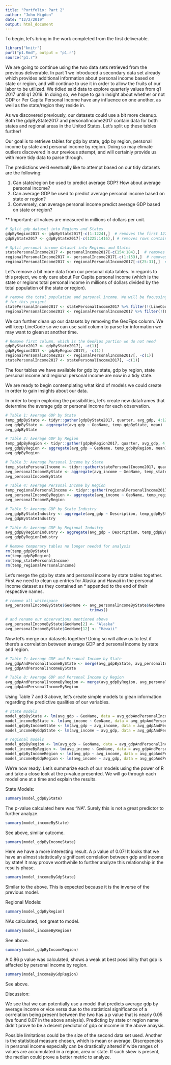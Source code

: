 ---
title: "Portfolio: Part 2"
author: "John Higdon"
date: "12/2/2019"
output: html_document
---

To begin, let's bring in the work completed from the first deliverable.

```{r}
library("knitr")
purl("p1.Rmd", output = "p1.r")
source("p1.r")
```

We are going to continue using the two data sets retrieved from the previous deliverable. In part 1 we introduced a secondary data set already which provides additional information about personal income based on state or region, and will continue to use it in order to allow the fruits of our labor to be utilized. We tidied said data to explore quarterly values from q1 2017 until q1 2019. In doing so, we hope to gain insight about whether or not GDP or Per Capita Personal Income have any influence on one another, as well as the state/region they reside in.

As we discovered previously, our datasets could use a bit more cleanup. Both the gdpByState2017 and personalIncome2017 contain data for both states and regional areas in the United States. Let's split up these tables further! 

Our goal is to retrieve tables for gdp by state, gdp by region, personal income by state and personal income by region. Doing so may elimate outliers discovered in our previous attempt, and will certainly provide us with more tidy data to parse through.

The predictions we'd eventually like to attempt based on our tidy datasets are the following:

1) Can state/region be used to predict average GDP? How about average personal income?
2) Can average GDP be used to predict average personal income based on state or region?
3) Conversely, can average personal income predict average GDP based on state or region?

** Important: all values are measured in millions of dollars per unit.

```{r}
# Split gdp dataset into Regions and States
gdpByRegion2017 <- gdpByState2017[-c(1:1224),]  # removes the first 1225 rows, leaving us with regional data
gdpByState2017 <- gdpByState2017[-c(1225:1416),] # removes rows containing regional data

# Split personal income dataset into Regions and States
statePersonalIncome2017 <- personalIncome2017[-c(154:184),]  # removes rows containing regional data
regionalPersonalIncome2017 <- personalIncome2017[-c(1:153),]  # removes the first 153 rows, leaving us with regional data. 
regionalPersonalIncome2017 <- regionalPersonalIncome2017[-c(25:31),]  # cleans up legend at bottom of dataset which is not needed for analysis
```

Let's remove a bit more data from our personal data tables. In regards to this project, we only care about Per Capita personal income (which is the state or regions total personal income in millions of dollars divided by the total population of the state or region).

```{r}
# remove the total population and personal income. We will be focussing on Per Capita personal income
# for this project
statePersonalIncome2017 <- statePersonalIncome2017 %>% filter(!(LineCode=="2")) %>% filter(!(LineCode=="1"))
regionalPersonalIncome2017 <- regionalPersonalIncome2017 %>% filter(!(LineCode=="2")) %>% filter(!(LineCode=="1"))
```

We can further clean up our datasets by removing the GeoFips column. We will keep LineCode so we can use said column to parse for information we may want to glean at another time.

```{r}
# Remove first column, which is the GeoFips portion we do not need
gdpByState2017 <- gdpByState2017[, -c(1)]
gdpByRegion2017 <- gdpByRegion2017[, -c(1)]
regionalPersonalIncome2017 <- regionalPersonalIncome2017[, -c(1)]
statePersonalIncome2017 <- statePersonalIncome2017[, -c(1)]
```

The four tables we have available for gdp by state, gdp by region, state personal income and regional personal income are now in a tidy state.

We are ready to begin contemplating what kind of models we could create in order to gain insights about our data.

In order to begin exploring the possibilities, let's create new dataframes that determine the average gdp or personal income for each observation.

```{r}
# Table 1: Average GDP by State
temp_gdpByState <- tidyr::gather(gdpByState2017, quarter, avg_gdp, 4:12)
avg_gdpByState <- aggregate(avg_gdp ~ GeoName, temp_gdpByState, mean)
avg_gdpByState

# Table 2: Average GDP by Region
temp_gdpByRegion <- tidyr::gather(gdpByRegion2017, quarter, avg_gdp, 4:12)
avg_gdpByRegion <- aggregate(avg_gdp ~ GeoName, temp_gdpByRegion, mean)
avg_gdpByRegion

# Table 3: Average Personal Income by State
temp_statePersonalIncome <- tidyr::gather(statePersonalIncome2017, quarter, avg_income, 4:12)
avg_personalIncomeByState <- aggregate(avg_income ~ GeoName, temp_statePersonalIncome, mean)
avg_personalIncomeByState

# Table 4: Average Personal Income by Region
temp_regionalPersonalIncome <- tidyr::gather(regionalPersonalIncome2017, quarter, avg_income, 4:12)
avg_personalIncomeByRegion <- aggregate(avg_income ~ GeoName, temp_regionalPersonalIncome, mean)
avg_personalIncomeByRegion

# Table 5: Average GDP by State Industry 
avg_gdpByStateIndustry <- aggregate(avg_gdp ~ Description, temp_gdpByState, mean)
avg_gdpByStateIndustry

# Table 6: Average GDP by Regional Industry
avg_gdpByRegionIndustry <- aggregate(avg_gdp ~ Description, temp_gdpByRegion, mean)
avg_gdpByRegionIndustry

# Remove temporary tables no longer needed for analysis
rm(temp_gdpByState)
rm(temp_gdpByRegion)
rm(temp_statePersonalIncome)
rm(temp_regionalPersonalIncome)
```

Let's merge the gdp by state and personal income by state tables together. First we need to clean up entries for Alaska and Hawaii in the personal income dataset as they contained an * appended to the end of their respective names.

```{r}
# remove all whitespace
avg_personalIncomeByState$GeoName <- avg_personalIncomeByState$GeoName %>%
                                     trimws()

# and rename our observations mentioned above
avg_personalIncomeByState$GeoName[2] <- "Alaska"
avg_personalIncomeByState$GeoName[12] <- "Hawaii"
```

Now let's merge our datasets together! Doing so will allow us to test if there's a correlation between average GDP and personal income by state and region.

```{r}
# Table 7: Average GDP and Personal Income by State
avg_gdpAndPersonalIncomeByState <- merge(avg_gdpByState, avg_personalIncomeByState)
avg_gdpAndPersonalIncomeByState

# Table 8: Average GDP and Personal Income by Region
avg_gdpAndPersonalIncomeByRegion <- merge(avg_gdpByRegion, avg_personalIncomeByRegion)
avg_gdpAndPersonalIncomeByRegion
```

Using Table 7 and 8 above, let's create simple models to glean information regarding the predictive qualities of our variables.

```{r}
# state models
model_gdpByState <- lm(avg_gdp ~ GeoName, data = avg_gdpAndPersonalIncomeByState)
model_incomeByState <- lm(avg_income ~ GeoName, data = avg_gdpAndPersonalIncomeByState)
model_gdpByIncomeState <- lm(avg_gdp ~ avg_income, data = avg_gdpAndPersonalIncomeByState)
model_incomeByGdpState <- lm(avg_income ~ avg_gdp, data = avg_gdpAndPersonalIncomeByState)

# regional models
model_gdpByRegion <- lm(avg_gdp ~ GeoName, data = avg_gdpAndPersonalIncomeByRegion)
model_incomeByRegion <- lm(avg_income ~ GeoName, data = avg_gdpAndPersonalIncomeByRegion)
model_gdpByIncomeRegion <- lm(avg_gdp ~ avg_income, data = avg_gdpAndPersonalIncomeByRegion)
model_incomeByGdpRegion <- lm(avg_income ~ avg_gdp, data = avg_gdpAndPersonalIncomeByRegion)
```

We're now ready. Let's summarize each of our models using the power of R and take a close look at the p-value presented. We will go through each model one at a time and explain the results. 

State Models:

```{r}
summary(model_gdpByState)
```

The p-value calculated here was "NA". Surely this is not a great predictor to further analyze.

```{r}
summary(model_incomeByState)
```

See above, similar outcome.

```{r}
summary(model_gdpByIncomeState)
```

Here we have a more interesting result. A p value of 0.07! It looks that we have an almost statistically significant correlation between gdp and income by state! It may proove worthwhile to further analyze this relationship in the results phase.

```{r}
summary(model_incomeByGdpState)
```

Similar to the above. This is expected because it is the inverse of the previous model.

Regional Models:
```{r}
summary(model_gdpByRegion)
```

NAs calculated, not great to model.

```{r}
summary(model_incomeByRegion)
```

See above.

```{r}
summary(model_gdpByIncomeRegion)
```

A 0.86 p value was calculated, shows a weak at best possibility that gdp is affacted by personal income by region.

```{r}
summary(model_incomeByGdpRegion)
```

See above.

Discussion:  

We see that we can potentially use a model that predicts average gdp by average income or vice versa due to the statistical significance of a correlation being present between the two has a p value that is nearly 0.05 (we found 0.07 in the above analysis). Predicting by state or region name didn't prove to be a decent predictor of gdp or income in the above anaysis.  

Possible limitations could be the size of the second data set used. Another is the statistical measure chosen, which is mean or average. Discrepencies in personal income especially can be drastically altered if wide ranges of values are accumulated in a region, area or state. If such skew is present, the median could prove a better metric to analyze.  